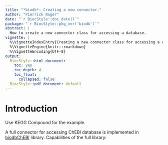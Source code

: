 ```yaml
---
title: "*biodb*: Creating a new connector."
author: "Pierrick Roger"
date: "`r BiocStyle::doc_date()`"
package: "`r BiocStyle::pkg_ver('biodb')`"
abstract: |
  How to create a new connector class for accessing a database.
vignette: |
  %\VignetteIndexEntry{Creating a new connector class for accessing a database.}
  %\VignetteEngine{knitr::rmarkdown}
  %\VignetteEncoding{UTF-8}
output:
  BiocStyle::html_document:
    toc: yes
    toc_depth: 4
    toc_float:
      collapsed: false
  BiocStyle::pdf_document: default
---
```


# Introduction

<!-- TODO Use ChebiEx. -->

Use KEGG Compound for the example.

A full connector for accessing ChEBI database is implemented in [biodbChEBI](https://github.com/pkrog/biodbChebi) library. Capabilities of the full library:

<!-- TODO -->
